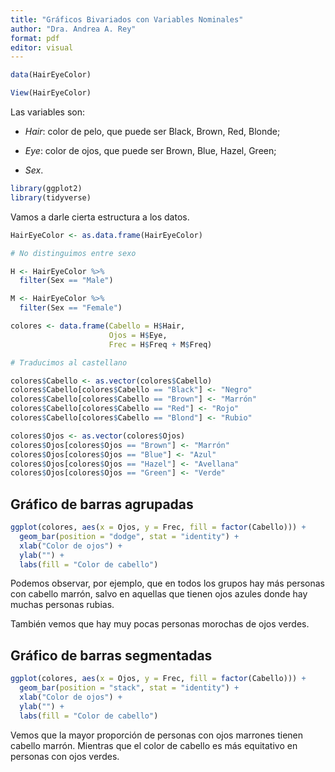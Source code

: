 ---
title: "Gráficos Bivariados con Variables Nominales"
author: "Dra. Andrea A. Rey"
format: pdf
editor: visual
---

```{r}
data(HairEyeColor)
```

```{r}
View(HairEyeColor)
```

Las variables son:

-   *Hair*: color de pelo, que puede ser Black, Brown, Red, Blonde;

-   *Eye*: color de ojos, que puede ser Brown, Blue, Hazel, Green;

-   *Sex*.

```{r, warning=FALSE, message=FALSE}
library(ggplot2)
library(tidyverse)
```

Vamos a darle cierta estructura a los datos.

```{r}

HairEyeColor <- as.data.frame(HairEyeColor)

# No distinguimos entre sexo

H <- HairEyeColor %>%
  filter(Sex == "Male")

M <- HairEyeColor %>%
  filter(Sex == "Female")

colores <- data.frame(Cabello = H$Hair, 
                      Ojos = H$Eye,
                      Frec = H$Freq + M$Freq)

# Traducimos al castellano

colores$Cabello <- as.vector(colores$Cabello)
colores$Cabello[colores$Cabello == "Black"] <- "Negro"
colores$Cabello[colores$Cabello == "Brown"] <- "Marrón"
colores$Cabello[colores$Cabello == "Red"] <- "Rojo"
colores$Cabello[colores$Cabello == "Blond"] <- "Rubio"

colores$Ojos <- as.vector(colores$Ojos)
colores$Ojos[colores$Ojos == "Brown"] <- "Marrón"
colores$Ojos[colores$Ojos == "Blue"] <- "Azul"
colores$Ojos[colores$Ojos == "Hazel"] <- "Avellana"
colores$Ojos[colores$Ojos == "Green"] <- "Verde"
```

## Gráfico de barras agrupadas

```{r}
ggplot(colores, aes(x = Ojos, y = Frec, fill = factor(Cabello))) + 
  geom_bar(position = "dodge", stat = "identity") +
  xlab("Color de ojos") +
  ylab("") +
  labs(fill = "Color de cabello")
```

Podemos observar, por ejemplo, que en todos los grupos hay más personas con cabello marrón, salvo en aquellas que tienen ojos azules donde hay muchas personas rubias.

También vemos que hay muy pocas personas morochas de ojos verdes.

## Gráfico de barras segmentadas

```{r}
ggplot(colores, aes(x = Ojos, y = Frec, fill = factor(Cabello))) + 
  geom_bar(position = "stack", stat = "identity") +
  xlab("Color de ojos") +
  ylab("") +
  labs(fill = "Color de cabello")
```

Vemos que la mayor proporción de personas con ojos marrones tienen cabello marrón. Mientras que el color de cabello es más equitativo en personas con ojos verdes.

## 

## 
